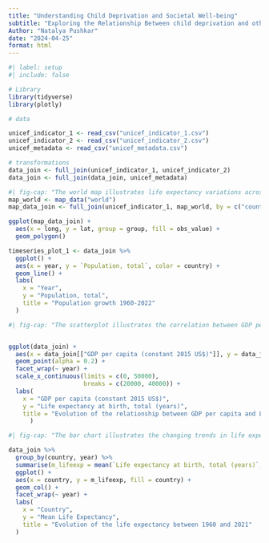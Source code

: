 ```yaml
---
title: "Understanding Child Deprivation and Societal Well-being"
subtitle: "Exploring the Relationship Between child deprivation and other factors" 
Author: "Natalya Pushkar"
date: "2024-04-25"
format: html
---
```


```r
#| label: setup
#| include: false

# Library
library(tidyverse)
library(plotly)

# data 

unicef_indicator_1 <- read_csv("unicef_indicator_1.csv")
unicef_indicator_2 <- read_csv("unicef_indicator_2.csv")
unicef_metadata <- read_csv("unicef_metadata.csv")

# transformations
data_join <- full_join(unicef_indicator_1, unicef_indicator_2)
data_join <- full_join(data_join, unicef_metadata)

```

```r
#| fig-cap: "The world map illustrates life expectancy variations across regions, with darker colors indicating shorter life expectancies. This visual representation highlights global disparities in health outcomes, emphasizing areas with lower life expectancies. This information provides valuable insights into regional health patterns and informs further analysis of factors influencing longevity worldwide."
map_world <- map_data("world")
map_data_join <- full_join(unicef_indicator_1, map_world, by = c("country" = "region"))

ggplot(map_data_join) +
  aes(x = long, y = lat, group = group, fill = obs_value) + 
  geom_polygon()


```

```r
timeseries_plot_1 <- data_join %>%
  ggplot() +
  aes(x = year, y = `Population, total`, color = country) + 
  geom_line() +
  labs(
    x = "Year",
    y = "Population, total",
    title = "Population growth 1960-2022"
  )

```

```r
#| fig-cap: "The scatterplot illustrates the correlation between GDP per capita and life expectancy at birth across countries from 1960 to 2021. Each point represents a country, with GDP per capita on the x-axis and life expectancy on the y-axis. Point color denotes country, while size reflects population size. This visualization allows for the examination of trends in the relationship between economic prosperity and health outcomes over time."


ggplot(data_join) + 
  aes(x = data_join[["GDP per capita (constant 2015 US$)"]], y = data_join[["Life expectancy at birth, total (years)"]], color = country, size = data_join[["Population, total"]]) + 
  geom_point(alpha = 0.2) +
  facet_wrap(~ year) +
  scale_x_continuous(limits = c(0, 50000),
                     breaks = c(20000, 40000)) +
  labs(
    x = "GDP per capita (constant 2015 US$)",
    y = "Life expectancy at birth, total (years)",
    title = "Evolution of the relationship between GDP per capita and Life expectancy at birth between 1960 and 2021"
      )

```

```r
#| fig-cap: "The bar chart illustrates the changing trends in life expectancy across countries from 1960 to 2021. Each bar represents the mean life expectancy for a country in a specific year, offering a snapshot of how life expectancy has evolved over time. By comparing bars across different years, patterns in life expectancy can be discerned, providing insights into global health trends and disparities."

data_join %>%
  group_by(country, year) %>%
  summarise(m_lifeexp = mean(`Life expectancy at birth, total (years)`, na.rm = TRUE)) %>%
  ggplot() + 
  aes(x = country, y = m_lifeexp, fill = country) + 
  geom_col() + 
  facet_wrap(~ year) +
  labs(
    x = "Country",
    y = "Mean Life Expectancy",
    title = "Evolution of the life expectancy between 1960 and 2021"
  )

```










